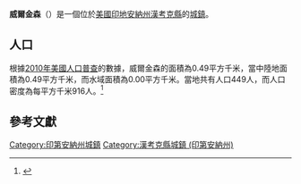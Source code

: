 {{noteTA
|G1=USState
|G2=地名
|G3=Unit
}}
{{Infobox settlement
|name            = 威爾金森
|native_name = Wilkinson
|settlement_type          = [[鎮|城鎮]]
|image_skyline            = Wilkinson, Indiana.jpg
|imagesize                = 250px
|image_map                = Hancock County Indiana Incorporated and Unincorporated areas Wilkinson Highlighted 1884302.svg
|mapsize                  = 250px
|subdivision_type         = [[世界政區索引|國家]]
|subdivision_type1        = [[美国州份|州份]]
|subdivision_type2        = [[印地安納州行政區劃|縣]]
|subdivision_name         = [[美国|美国]]
|subdivision_name1        = [[印地安納州|印地安納州]]
|subdivision_name2        = [[漢考克縣_(印地安納州)|漢考克縣]]
|elevation_ft             = 1001
|elevation_m              = 305
|timezone                 = [[北美东部时区|EST]]
|area_total_km2           = 0.49
|area_land_km2            = 0.49
|area_water_km2           = 0.00
|area_total_sq_mi         = 
|area_land_sq_mi          = 
|area_water_sq_mi         = 
|population_as_of         = [[2010年美國人口普查|2010]]
|population_footnotes     = 
|population_total         = 449
|population_density_km2   = auto
|population_density_sq_mi = auto
|utc_offset               = -5
|coordinates              = {{coord|39|53|05|N|85|36|30|W|display=inline,title}}
| coor_pinpoint           = 
| coordinates_footnotes   = 
|timezone_DST             = EDT
|utc_offset_DST           = -4
|postal_code_type         = [[美國郵區編號|郵區編號]]
|postal_code              = 46186
|area_code                = {{link-en|北美电话区号765|Area code 765|765}}
|blank_name = [[地名信息系统|GNIS ID]]
|blank_info = 446041<ref name="GNIS">{{cite gnis|446041|Wilkinson}}</ref>
}}
'''威爾金森'''（{{lang-en|Wilkinson}}）是一個位於[[美國|美國]][[印地安納州|印地安納州]][[漢考克縣_(印地安納州)|漢考克縣]]的[[鎮|城鎮]]。

== 人口 ==
根據[[2010年美國人口普查|2010年美國人口普查]]的數據，威爾金森的面積為0.49平方千米，當中陸地面積為0.49平方千米，而水域面積為0.00平方千米。當地共有人口449人，而人口密度為每平方千米916人。<ref name="GR8">{{cite web|url=http://factfinder2.census.gov|publisher=[[美国人口调查局|美国人口调查局]]|accessdate=2011-05-14|title=American FactFinder|archive-date=2013-09-11|archive-url=https://web.archive.org/web/20130911234518/http://factfinder2.census.gov/|dead-url=no}}</ref>

== 參考文獻 ==
{{reflist}}

{{漢考克縣 (印地安納州)}}
{{Authority control}}

{{DEFAULTSORT:Wilkinson, Indiana}}
[[Category:印第安納州城鎮|Category:印第安納州城鎮]]
[[Category:漢考克縣城鎮_(印第安納州)|Category:漢考克縣城鎮 (印第安納州)]]

{{Indiana-geo-stub}}